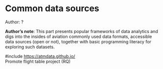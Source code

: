 # Common data sources

::: {.infobox .tip}
Author: ?
:::

::: {.infobox .note}
**Author's note**: This part presents popular frameworks of data analytics and digs into
the insides of aviation commonly used data formats, accessible data
sources (open or not), together with basic programming literacy for
exploring such datasets.

\#include
[[https://atmdata.github.io/]{.underline}](https://atmdata.github.io/)\
Promote flight table project (RQ)

:::
